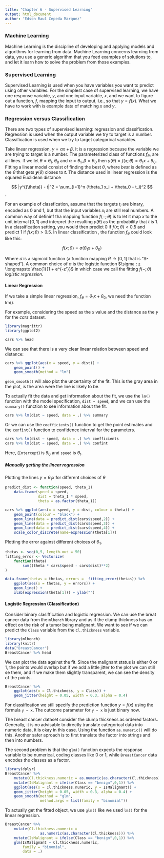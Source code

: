 ```yaml
---
title: "Chapter 6 - Supervised Learning"
output: html_document
author: "Edson Raul Cepeda Marquez"
---
```


### Machine Learning

Machine Learning is the discipline of developing and applying models and algorithms for learning from data.
Machine Learning concerns learning from data, you use a generic algorithm that you feed examples of solutions
to, and let it learn how to solve the problem from those examples.

### Supervised Learning

Supervised Learning is used when you have variables you want to predict using other variables.
For the simplest case of supervised learning, we have one response variable, $y$, and one input variable, $x$, and we want to figure out 
a function, $f$, mapping the input to output, i.e., so that $y=f(x)$.
What we have to work with is example data of matching $x$ and $y$.

### Regression versus Classification

There are two types of supervised learning: regression and classification. Regression is used when the output variable we try to target is a number.
Classification is used when we try to target categorical variables.

Take linear regression, $y = \alpha x + \beta$. It is a regression because the variable we are trying to target is a number.
The parameterized class of functions $f_\theta$, are all lines. If we let $\theta = \theta_1, \theta_0$ and $\alpha = \theta_1, \beta = \theta_0$
then $y(\theta) = f(x;\theta) = \theta_1 x + \theta_0$. Fitting a linear model consist of finding the best $\theta$, where *best* is defined as the 
$\theta$ that gets **$y$**$(\theta)$ closes to **$t$**. The distance used in linear regression is the squared Euclidean distance

$$
|y^{(\theta)} - t|^2 = \sum_{i=1}^n (\theta_1 x_i + \theta_0 - t_i)^2
$$ .

For an example of classfication, assume that the targets $t_i$ are binary, encoded as 0 and 1, but that the input variables $x_i$ are still real numbers.
A common way of defininf tha mapping function $f(-;\theta)$ is to let it map $x$ to the unit interval $[0,1]$ and interpret the resulting $y(\theta)$ as 
the probability that $t$ is 1.
In a classification setting, you would then predict 0 if $f(x;\theta) < 0.5$ and predict 1 if $f(x;\theta) > 0.5$.
In linear classification , the function $f_\theta$ could look like this:

$$
f(x;\theta) = \sigma (\theta_1 x + \theta_0)
$$

Where $\sigma$ is a sigmoid function (a function mapping $R \rightarrow [0,1]$ that is "S-shaped").
A common choice of $\sigma$ is the logistic function $\sigma : z \longmapsto \frac{1}{1 + e^{-z'}}$ in which case we call the fitting $f(-;\theta)$ *logistic regression*. 

#### Linear Regression
If we take a simple linear regression, $f_\theta = \theta_1 x + \theta_0$, we need the function lm().

For example, considering the speed as the $x$ value and the distance as the $y$ for the *cars* dataset.

```r
library(magrittr)
library(ggplot2)
```
```r
cars %>% head
```

We can see that there is a very clear linear relation between speed and distance:

```r
cars %>% ggplot(aes(x = speed, y = dist)) +
    geom_point() +
    geom_smooth(method = "lm")
```

`geom_smooth()` will also plot the uncertainty of the fit. This is the gray area in the plot, is the area were the line is likely to be.

To actually fit the data and get information about the fit, we use the `lm()` function with the model specification, `dist ~ speed`, and we can use the `summary()` function to see information about the fit.

```r
cars %>% lm(dist ~ speed, data = .) %>% summary
```

Or we can use the `coefficients()` function to get the point estimates and the `confint()` function to confidence interval for the parameters.

```r
cars %>% lm(dist ~ speed, data = .) %>% coefficients
cars %>% lm(dist ~ speed, data = .) %>% confint
```

Here, (`Intercept`) is $\theta_0$ and `speed` is $\theta_1$.

##### Manually getting the linear regression

Plotting the lines $y = \theta_1 x$ for different choices of $\theta$
```r
predict_dist <- function(speed, theta_1)
    data.frame(speed = speed,
               dist = theta_1 * speed,
               theta = as.factor(theta_1))

cars %>% ggplot(aes(x = speed, y = dist, colour = theta)) +
    geom_point(colour = "black") +
    geom_line(data = predict_dist(cars$speed,2)) +
    geom_line(data = predict_dist(cars$speed,3)) +
    geom_line(data = predict_dist(cars$speed,4)) +
    scale_color_discrete(name=expression(theta[1]))

```

Plotting the error against different choices of $\theta_1$.

```r
thetas <- seq(0,5, length.out = 50)
fitting_error <- Vectorize(
    function(theta)
        sum((theta * cars$speed - cars$dist)**2)
)

data.frame(thetas = thetas, errors =  fitting_error(thetas)) %>%
    ggplot(aes(x = thetas, y = errors)) +
    geom_line() +
    xlab(expression(theta[1])) + ylab("")
```

#### Logistic Regression (Classification)

Consider binary clasiffication and logistic regression.
We can use the breat cancer data from the `mlbench` library and as if the clump thickness has an effect on the risk
of a tumor being malignant.
We want to see if we can predict the `Class` variable from the `Cl.thickness` variable.

```r
library(mlbench)
library(knitr)
data("BreastCancer")
BreastCancer %>% head
```

We can plot the data against the fit. 
Since the malignant status is either 0 or 1, the points would overlap but if we add a little jitter to the plot we can still se them,
and if we make them slightly transparent, we can see the density of the points.

```r
BreastCancer %>%
    ggplot(aes(x = Cl.thickness, y = Class)) +
    geom_jitter(height = 0.05, width = 0.3, alpha = 0.4)
```

For classification we still specify the prediction function $y=f(x)$ using the formula `y ~ x`.
The outcome parameter for `y ~ x` is just binary now.

The breast cancer dataset consider the clump thickness as ordered factors.
Generally, it is no advisable to directly translate categorical data into numeric data, it is okay in this case.
Using the function `as.numeric()` will do this.
Another safer aproach is to first translate the factor into strings and then into numbers.

The second problem is that the `glm()` function expects the response variable to be numerical, coding classes like 0 or 1, 
while `BreastCancer` data encodes the classes as a factor.

```r
library(dplyr)
BreastCancer %>%
    mutate(Cl.thickness.numeric = as.numeric(as.character(Cl.thickness))) %>% 
    mutate(IsMalignant = ifelse(Class == "benign",0,1)) %>%
    ggplot(aes(x = Cl.thickness.numeric, y = IsMalignant)) +
    geom_jitter(height = 0.05, width = 0.3, alpha = 0.4) +
    geom_smooth(method = "glm",
                method.args = list(family = "binomial"))

```

To actually get the fitted object, we use `glm()` like we used `lm()` for the linear regression.

```r
BreastCancer %>% 
    mutate(Cl.thickness.numeric = 
                as.numeric(as.character(Cl.thickness))) %>%
    mutate(IsMalignant = ifelse(Class == "benign",0,1)) %>%
    glm(IsMalignant ~ Cl.thickness.numeric,
        family = "binomial",
        data = .)
```